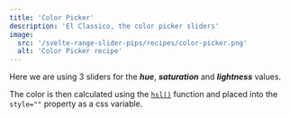 ```yaml
---
title: 'Color Picker'
description: 'El Classico, the color picker sliders'
image:
  src: '/svelte-range-slider-pips/recipes/color-picker.png'
  alt: 'Color Picker recipe'
---
```






Here we are using 3 sliders for the _**hue**_, _**saturation**_ and _**lightness**_ values. 

The color is then calculated using the [`hsl()`](https://developer.mozilla.org/en-US/docs/Web/CSS/color_value/hsl()) function and
placed into the `style=""` property as a css variable.

<Demo name="El Classico / Color Sliders" client:visible>
  <ColorPicker client:visible />
</Demo>

<Demo name="Demo of the Slider Styles" panel="css" client:visible>
  <Code slot="svelte" code={cleanImport(ColorPickerRaw)} lang="svelte" />
  <Code slot="css" code={ColorPickerCss} lang="css" />
</Demo>